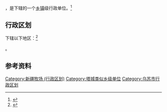 {{中国乡级行政区|65/42/02/400/000}}

'''{{PAGENAMEBASE}}'''，是{{PRC admin/fullname|65/42/02/400/000|3}}下辖的一个[[乡镇|乡镇]]级行政单位。<ref>{{PRC admin/ref sgc|{{PRC admin/parent|65/42/02/400/000}}}}</ref>

== 行政区划 ==

{{PAGENAMEBASE}}下辖以下地区：<ref>{{PRC admin/ref sgc|65/42/02/400/000}}</ref>

{{PRC admin/children|65/42/02/400/000}}。

== 参考资料 ==

{{reflist}}

{{乌苏市行政区划}}
{{新疆行政区划小作品}}

[[Category:新疆牧场_(行政区划)|Category:新疆牧场 (行政区划)]]
[[Category:塔城类似乡级单位|Category:塔城类似乡级单位]]
[[Category:乌苏市行政区划|Category:乌苏市行政区划]]